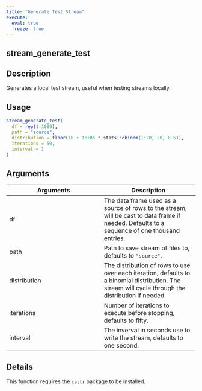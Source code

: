 ```yaml
---
title: "Generate Test Stream"
execute:
  eval: true
  freeze: true
---
```


## stream_generate_test

## Description
Generates a local test stream, useful when testing streams locally.


## Usage
```r
stream_generate_test(
  df = rep(1:1000),
  path = "source",
  distribution = floor(10 + 1e+05 * stats::dbinom(1:20, 20, 0.5)),
  iterations = 50,
  interval = 1
)
```

## Arguments
|Arguments|Description|
|---|---|
| df | The data frame used as a source of rows to the stream, will be cast to data frame if needed. Defaults to a sequence of one thousand entries. |
| path | Path to save stream of files to, defaults to `"source"`. |
| distribution | The distribution of rows to use over each iteration, defaults to a binomial distribution. The stream will cycle through the distribution if needed. |
| iterations | Number of iterations to execute before stopping, defaults to fifty. |
| interval | The inverval in seconds use to write the stream, defaults to one second. |

## Details
This function requires the `callr` package to be installed.







